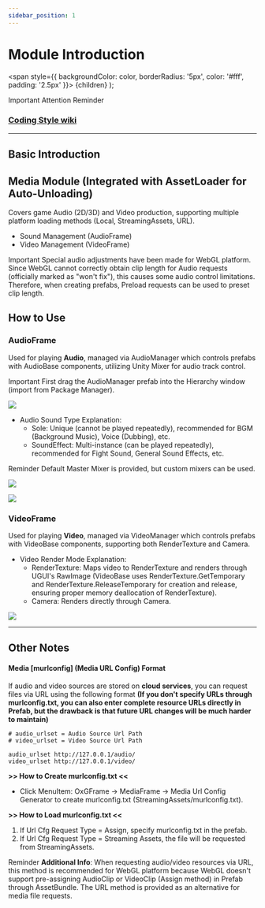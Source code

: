 ```yaml
---
sidebar_position: 1
---
```


# Module Introduction

  <span
    style={{
      backgroundColor: color,
      borderRadius: '5px',
      color: '#fff',
      padding: '2.5px'
    }}>
    {children}
  </span>
);

<Highlight color="#ff2f00">Important</Highlight> <Highlight color="#0373fc">Attention</Highlight> <Highlight color="#00d679">Reminder</Highlight>

### [Coding Style wiki](https://github.com/michael811125/OxGFrame/wiki/Coding-Style)

---

## Basic Introduction

## Media Module (Integrated with AssetLoader for Auto-Unloading)

Covers game Audio (2D/3D) and Video production, supporting multiple platform loading methods (Local, StreamingAssets, URL).

- Sound Management (AudioFrame)  
- Video Management (VideoFrame)  

<Highlight color="#ff2f00">Important</Highlight> Special audio adjustments have been made for WebGL platform. Since WebGL cannot correctly obtain clip length for Audio requests (officially marked as "won't fix"), this causes some audio control limitations. Therefore, when creating prefabs, Preload requests can be used to preset clip length.

## How to Use

### AudioFrame

Used for playing **Audio**, managed via AudioManager which controls prefabs with AudioBase components, utilizing Unity Mixer for audio track control.

<Highlight color="#ff2f00">Important</Highlight> First drag the AudioManager prefab into the Hierarchy window (import from Package Manager).

![](/img/mediaframe/img_1.png)

- Audio Sound Type Explanation:
  - Sole: Unique (cannot be played repeatedly), recommended for BGM (Background Music), Voice (Dubbing), etc.
  - SoundEffect: Multi-instance (can be played repeatedly), recommended for Fight Sound, General Sound Effects, etc.

<Highlight color="#00d679">Reminder</Highlight> Default Master Mixer is provided, but custom mixers can be used.

![](/img/mediaframe/img_2.png)

![](/img/mediaframe/img_3.png)

### VideoFrame

Used for playing **Video**, managed via VideoManager which controls prefabs with VideoBase components, supporting both RenderTexture and Camera.  
- Video Render Mode Explanation:  
  - RenderTexture: Maps video to RenderTexture and renders through UGUI's RawImage (VideoBase uses RenderTexture.GetTemporary and RenderTexture.ReleaseTemporary for creation and release, ensuring proper memory deallocation of RenderTexture).  
  - Camera: Renders directly through Camera.  

![](/img/mediaframe/latest/gif_1.gif)

---

## Other Notes

#### Media [murlconfig] (Media URL Config) Format

If audio and video sources are stored on **cloud services**, you can request files via URL using the following format **(If you don't specify URLs through murlconfig.txt, you can also enter complete resource URLs directly in Prefab, but the drawback is that future URL changes will be much harder to maintain)**

```
# audio_urlset = Audio Source Url Path
# video_urlset = Video Source Url Path

audio_urlset http://127.0.0.1/audio/
video_urlset http://127.0.0.1/video/
```

**\>\> How to Create murlconfig.txt \<\<**
- Click MenuItem: OxGFrame -> MediaFrame -> Media Url Config Generator to create murlconfig.txt (StreamingAssets/murlconfig.txt).

**\>\> How to Load murlconfig.txt \<\<**
1. If Url Cfg Request Type = Assign, specify murlconfig.txt in the prefab.
2. If Url Cfg Request Type = Streaming Assets, the file will be requested from StreamingAssets.

<Highlight color="#00d679">Reminder</Highlight> **Additional Info**: When requesting audio/video resources via URL, this method is recommended for WebGL platform because WebGL doesn't support pre-assigning AudioClip or VideoClip (Assign method) in Prefab through AssetBundle. The URL method is provided as an alternative for media file requests.